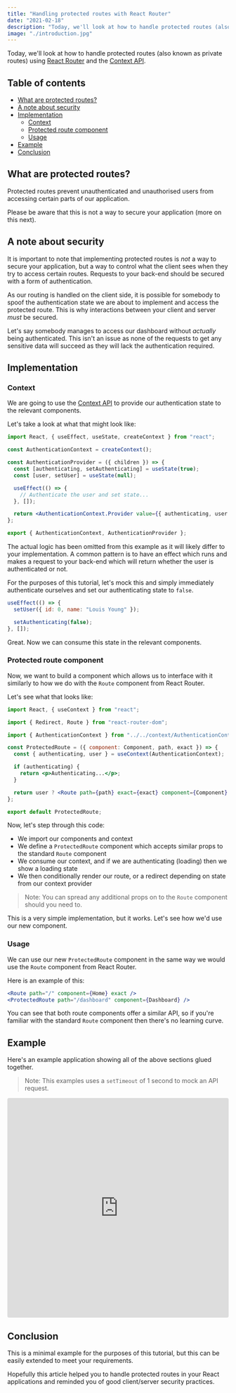 ```yaml
---
title: "Handling protected routes with React Router"
date: "2021-02-18"
description: "Today, we'll look at how to handle protected routes (also known as private routes) using React Router and the Context API. Protected routes prevent unauthenticated  and unauthorised users from accessing certain parts of our application."
image: "./introduction.jpg"
---
```


Today, we'll look at how to handle protected routes (also known as private routes) using <a href="https://reactrouter.com/web/guides/quick-start" target="_blank">React Router</a> and the <a href="https://reactjs.org/docs/context.html" target="_blank">Context API</a>.

## Table of contents

- [What are protected routes?](#what-are-protected-routes)
- [A note about security](#a-note-about-security)
- [Implementation](#implementation)
  - [Context](#context)
  - [Protected route component](#protected-route-component)
  - [Usage](#usage)
- [Example](#example)
- [Conclusion](#conclusion)

## What are protected routes?

Protected routes prevent unauthenticated and unauthorised users from accessing certain parts of our application.

Please be aware that this is not a way to secure your application (more on this next).

## A note about security

It is important to note that implementing protected routes is _not_ a way to secure your application, but a way to control what the client sees when they try to access certain routes. Requests to your back-end should be secured with a form of authentication.

As our routing is handled on the client side, it is possible for somebody to spoof the authentication state we are about to implement and access the protected route. This is why interactions between your client and server _must_ be secured.

Let's say somebody manages to access our dashboard without _actually_ being authenticated. This isn't an issue as none of the requests to get any sensitive data will succeed as they will lack the authentication required.

## Implementation

### Context

We are going to use the <a href="https://reactjs.org/docs/context.html" target="_blank">Context API</a> to provide our authentication state to the relevant components.

Let's take a look at what that might look like:

```jsx
import React, { useEffect, useState, createContext } from "react";

const AuthenticationContext = createContext();

const AuthenticationProvider = ({ children }) => {
  const [authenticating, setAuthenticating] = useState(true);
  const [user, setUser] = useState(null);

  useEffect(() => {
    // Authenticate the user and set state...
  }, []);

  return <AuthenticationContext.Provider value={{ authenticating, user }}>{children}</AuthenticationContext.Provider>;
};

export { AuthenticationContext, AuthenticationProvider };
```

The actual logic has been omitted from this example as it will likely differ to your implementation. A common pattern is to have an effect which runs and makes a request to your back-end which will return whether the user is authenticated or not.

For the purposes of this tutorial, let's mock this and simply immediately authenticate ourselves and set our authenticating state to `false`.

```jsx {2,4}
useEffect(() => {
  setUser({ id: 0, name: "Louis Young" });

  setAuthenticating(false);
}, []);
```

Great. Now we can consume this state in the relevant components.

### Protected route component

Now, we want to build a component which allows us to interface with it similarly to how we do with the `Route` component from React Router.

Let's see what that looks like:

```jsx
import React, { useContext } from "react";

import { Redirect, Route } from "react-router-dom";

import { AuthenticationContext } from "../../context/AuthenticationContext";

const ProtectedRoute = ({ component: Component, path, exact }) => {
  const { authenticating, user } = useContext(AuthenticationContext);

  if (authenticating) {
    return <p>Authenticating...</p>;
  }

  return user ? <Route path={path} exact={exact} component={Component} /> : <Redirect to="/" />;
};

export default ProtectedRoute;
```

Now, let's step through this code:

- We import our components and context
- We define a `ProtectedRoute` component which accepts similar props to the standard `Route` component
- We consume our context, and if we are authenticating (loading) then we show a loading state
- We then conditionally render our route, or a redirect depending on state from our context provider

> Note: You can spread any additional props on to the `Route` component should you need to.

This is a very simple implementation, but it works. Let's see how we'd use our new component.

### Usage

We can use our new `ProtectedRoute` component in the same way we would use the `Route` component from React Router.

Here is an example of this:

```jsx {2}
<Route path="/" component={Home} exact />
<ProtectedRoute path="/dashboard" component={Dashboard} />
```

You can see that both route components offer a similar API, so if you're familiar with the standard `Route` component then there's no learning curve.

## Example

Here's an example application showing all of the above sections glued together.

> Note: This examples uses a `setTimeout` of 1 second to mock an API request.

<iframe
  src="https://codesandbox.io/embed/protected-routes-zkqs1?fontsize=14&hidenavigation=1&theme=dark&view=preview"
  style="width:100%; height:500px; border:0; border-radius: 4px; overflow:hidden;"
  title="Protected Routes"
  allow="accelerometer; ambient-light-sensor; camera; encrypted-media; geolocation; gyroscope; hid; microphone; midi; payment; usb; vr; xr-spatial-tracking"
  sandbox="allow-forms allow-modals allow-popups allow-presentation allow-same-origin allow-scripts"
></iframe>

## Conclusion

This is a minimal example for the purposes of this tutorial, but this can be easily extended to meet your requirements.

Hopefully this article helped you to handle protected routes in your React applications and reminded you of good client/server security practices.
